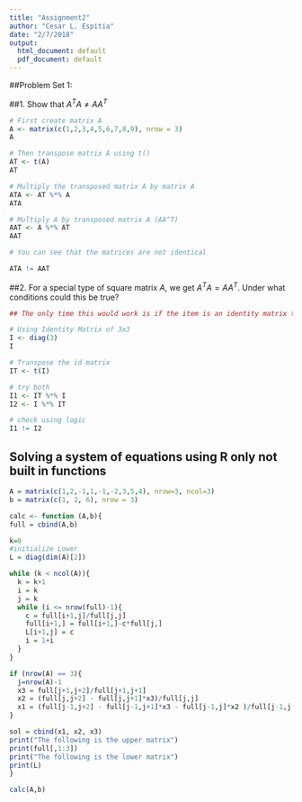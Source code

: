 ```yaml
---
title: "Assignment2"
author: "Cesar L. Espitia"
date: "2/7/2018"
output:
  html_document: default
  pdf_document: default
---
```


##Problem Set 1: 

##1. Show that $A^TA\neq AA^T$
```r
# First create matrix A
A <- matrix(c(1,2,3,4,5,6,7,8,9), nrow = 3)
A

# Then transpose matrix A using t()
AT <- t(A)
AT

# Multiply the transposed matrix A by matrix A
ATA <- AT %*% A
ATA

# Multiply A by transposed matrix A (AA^T)
AAT <- A %*% AT
AAT

# You can see that the matrices are not identical 

ATA != AAT
```

##2. For a special type of square matrix $A$, we get $A^TA = AA^T$. Under what conditions could this be true?

```r
## The only time this would work is if the item is an identity matrix that includes a constant multiplier (i.e. diag * c)

# Using Identity Matrix of 3x3
I <- diag(3)
I

# Transpose the id matrix
IT <- t(I)

# try both
I1 <- IT %*% I
I2 <- I %*% IT

# check using logic
I1 != I2

```

## Solving a system of equations using R only not built in functions

```r
A = matrix(c(1,2,-1,1,-1,-2,3,5,4), nrow=3, ncol=3)
b = matrix(c(1, 2, 6), nrow = 3)

calc <- function (A,b){
full = cbind(A,b)

k=0
#initialize Lower
L = diag(dim(A)[2])

while (k < ncol(A)){
  k = k+1
  i = k
  j = k
  while (i <= nrow(full)-1){
    c = full[i+1,j]/full[j,j]
    full[i+1,] = full[i+1,]-c*full[j,]
    L[i+1,j] = c
    i = 1+i
  }
}

if (nrow(A) == 3){
  j=nrow(A)-1
  x3 = full[j+1,j+2]/full[j+1,j+1]
  x2 = (full[j,j+2] - full[j,j+1]*x3)/full[j,j]
  x1 = (full[j-1,j+2] - full[j-1,j+1]*x3 - full[j-1,j]*x2 )/full[j-1,j-1]
}

sol = cbind(x1, x2, x3)
print("The following is the upper matrix")
print(full[,1:3])
print("The following is the lower matrix")
print(L)
}

calc(A,b)
```

